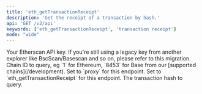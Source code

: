 ```yaml
---
title: 'eth_getTransactionReceipt'
description: 'Get the receipt of a transaction by hash.'
api: 'GET /v2/api'
keywords: ['eth_getTransactionReceipt', 'transaction receipt']
mode: "wide"
---
```



  <ParamField query="apikey" type="string">
    Your Etherscan API key. If you're still using a legacy key from another explorer like BscScan/Basescan and so on, please refer to this migration.
  </ParamField>
  <ParamField query="chainid" type="string" default="1">
    Chain ID to query, eg `1` for Ethereum, `8453` for Base from our [supported chains](/development).
  </ParamField>
  <ParamField query="module" type="string" default="proxy">
    Set to `proxy` for this endpoint.
  </ParamField>
  <ParamField query="action" type="string" default="eth_getTransactionReceipt">
    Set to `eth_getTransactionReceipt` for this endpoint.
  </ParamField>
  <ParamField query="txhash" type="string" default="0xadb8aec59e80db99811ac4a0235efa3e45da32928bcff557998552250fa672eb">
    The transaction hash to query.
  </ParamField>

